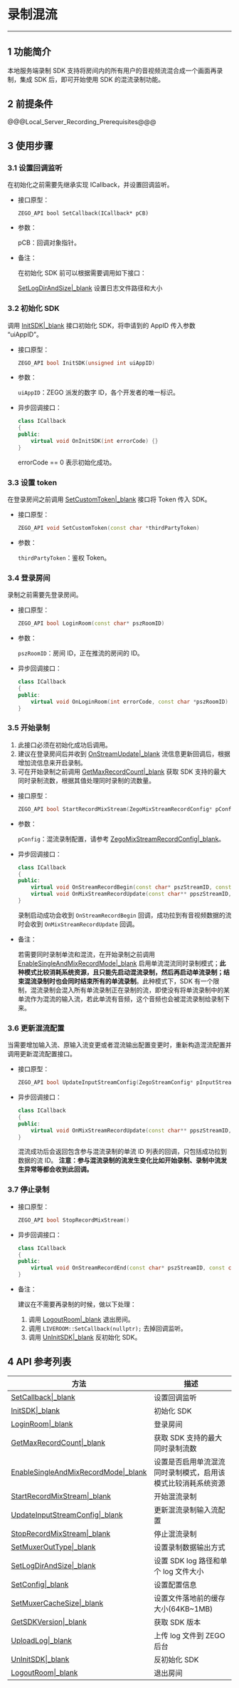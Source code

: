 # 录制混流
- - - 

## 1 功能简介

本地服务端录制 SDK 支持将房间内的所有用户的音视频流混合成一个画面再录制，集成 SDK 后，即可开始使用 SDK 的混流录制功能。

## 2 前提条件

@@@Local_Server_Recording_Prerequisites@@@

## 3 使用步骤

### 3.1 设置回调监听

在初始化之前需要先继承实现 ICallback，并设置回调监听。

- 接口原型：

  `ZEGO_API bool SetCallback(ICallback* pCB)`
    
- 参数：

  pCB：回调对象指针。
  
- 备注：

  在初始化 SDK 前可以根据需要调用如下接口：

  [SetLogDirAndSize|_blank](/API/ServerRecord/namespace_z_e_g_o_1_1_l_i_v_e_r_o_o_m.html#a3b3fbef85f70e1796df124616ad3eb5e) 设置日志文件路径和大小
    
### 3.2 初始化 SDK

调用 [InitSDK\|_blank](/API/ServerRecord/namespace_z_e_g_o_1_1_l_i_v_e_r_o_o_m.html#af8fcc2e5a69e83075637631d68fcf4ea) 接口初始化 SDK，将申请到的 AppID 传入参数 “uiAppID”。

- 接口原型：

  ```c++
  ZEGO_API bool InitSDK(unsigned int uiAppID)
  ```
    
- 参数：

  `uiAppID`：ZEGO 派发的数字 ID，各个开发者的唯一标识。

- 异步回调接口：

  ```c++
  class ICallback
  {
  public:
      virtual void OnInitSDK(int errorCode) {}
  }
  ```
  errorCode == 0 表示初始化成功。

### 3.3 设置 token

在登录房间之前调用 [SetCustomToken\|_blank](/API/ServerRecord/namespace_z_e_g_o_1_1_l_i_v_e_r_o_o_m.html#a68bdea0d66d62c8bf4d671284707b3ae) 接口将 Token 传入 SDK。

- 接口原型：

  ```c++
  ZEGO_API void SetCustomToken(const char *thirdPartyToken)
  ```

- 参数：

  `thirdPartyToken`：鉴权 Token。

### 3.4 登录房间

录制之前需要先登录房间。

- 接口原型：

  ```c++
  ZEGO_API bool LoginRoom(const char* pszRoomID)
  ```
    
- 参数：  

  `pszRoomID`：房间 ID，正在推流的房间的 ID。
  
- 异步回调接口：

  ```c++
  class ICallback
  {
  public:
      virtual void OnLoginRoom(int errorCode, const char *pszRoomID) = 0;
  }
  ```
    
### 3.5 开始录制


1. 此接口必须在初始化成功后调用。
2. 建议在登录房间后并收到 [OnStreamUpdate|_blank](/API/ServerRecord/class_z_e_g_o_1_1_l_i_v_e_r_o_o_m_1_1_i_callback.html#a6d0fe744187badddf744918869c59dfd) 流信息更新回调后，根据增加流信息来开启录制。
3. 可在开始录制之前调用 [GetMaxRecordCount|_blank](/API/ServerRecord/namespace_z_e_g_o_1_1_l_i_v_e_r_o_o_m.html#ac0a46bc40d185af50d12dc3b210c7bc7) 获取 SDK 支持的最大同时录制流数，根据其值处理同时录制的流数量。

- 接口原型：

  ```c++
  ZEGO_API bool StartRecordMixStream(ZegoMixStreamRecordConfig* pConfig)
  ```
    
- 参数：  

  `pConfig`：混流录制配置，请参考 [ZegoMixStreamRecordConfig|_blank](/API/ServerRecord/struct_z_e_g_o_1_1_l_i_v_e_r_o_o_m_1_1_zego_mix_stream_record_config.html)。
  
- 异步回调接口：

  ```c++
  class ICallback
  {
  public:
      virtual void OnStreamRecordBegin(const char* pszStreamID, const char *pszPathAndName) = 0;
      virtual void OnMixStreamRecordUpdate(const char** ppszStreamID, int nStreamCount) = 0;
  }
  ```
  录制启动成功会收到 `OnStreamRecordBegin` 回调，成功拉到有音视频数据的流时会收到 `OnMixStreamRecordUpdate` 回调。
      
- 备注：
 
  若需要同时录制单流和混流，在开始录制之前调用 [EnableSingleAndMixRecordMode|_blank](/API/ServerRecord/namespace_z_e_g_o_1_1_l_i_v_e_r_o_o_m.html#a53a179486c995ffceea94dfaec3935e4) 启用单流混流同时录制模式；**此种模式比较消耗系统资源，且只能先启动混流录制，然后再启动单流录制；结束混流录制时也会同时结束所有的单流录制**。此种模式下，SDK 有一个限制，混流录制会混入所有单流录制正在录制的流，即使没有将单流录制中的某单流作为混流的输入流，若此单流有音频，这个音频也会被混流录制给录制下来。
      
### 3.6 更新混流配置

当需要增加输入流、原输入流变更或者混流输出配置变更时，重新构造混流配置并调用更新混流配置接口。

- 接口原型：

  ```c++
  ZEGO_API bool UpdateInputStreamConfig(ZegoStreamConfig* pInputStream, int nInputStreamCount)
  ```
    
- 异步回调接口：

  ```c++
  class ICallback
  {
  public:
      virtual void OnMixStreamRecordUpdate(const char** ppszStreamID, int nStreamCount) = 0;
  }
  ```
  混流成功后会返回包含参与混流录制的单流 ID 列表的回调，只包括成功拉到数据的流 ID。
  **注意：参与混流录制的流发生变化比如开始录制、录制中流发生异常等都会收到此回调。**
  
### 3.7 停止录制

- 接口原型：

  ```c++
  ZEGO_API bool StopRecordMixStream()
  ```
    
- 异步回调接口：

  ```c++
  class ICallback
  {
  public:
      virtual void OnStreamRecordEnd(const char* pszStreamID, const char *pszPathAndName, RecordEndReason reason) = 0;
  }
  ```
    
- 备注：

  建议在不需要再录制的时候，做以下处理：
  1. 调用 [LogoutRoom|_blank](/API/ServerRecord/namespace_z_e_g_o_1_1_l_i_v_e_r_o_o_m.html#a02b98c29388acfea615e98580dbf37be) 退出房间。
  2. 调用 `LIVEROOM::SetCallback(nullptr);` 去掉回调监听。
  3. 调用 [UnInitSDK|_blank](/API/ServerRecord/namespace_z_e_g_o_1_1_l_i_v_e_r_o_o_m.html#ad22d5b7f5f22a4f2339d7a09fbc8e149) 反初始化 SDK。

## 4 API 参考列表

| 方法 | 描述 |
|-------|--------|
| [SetCallback\|_blank](/API/ServerRecord/namespace_z_e_g_o_1_1_l_i_v_e_r_o_o_m.html#ac65bb0a987f3c4c2339869c8d42317ca) | 设置回调监听 |
| [InitSDK\|_blank](/API/ServerRecord/namespace_z_e_g_o_1_1_l_i_v_e_r_o_o_m.html#af8fcc2e5a69e83075637631d68fcf4ea) | 初始化 SDK |
| [LoginRoom\|_blank](/API/ServerRecord/namespace_z_e_g_o_1_1_l_i_v_e_r_o_o_m.html#ac13869a794f456b739a5c9240e8f752c) | 登录房间 |
| [GetMaxRecordCount\|_blank](/API/ServerRecord/namespace_z_e_g_o_1_1_l_i_v_e_r_o_o_m.html#ac0a46bc40d185af50d12dc3b210c7bc7) | 获取 SDK 支持的最大同时录制流数 |
| [EnableSingleAndMixRecordMode\|_blank](/API/ServerRecord/namespace_z_e_g_o_1_1_l_i_v_e_r_o_o_m.html#a53a179486c995ffceea94dfaec3935e4) | 设置是否启用单流混流同时录制模式，启用该模式比较消耗系统资源 |
| [StartRecordMixStream\|_blank](/API/ServerRecord/namespace_z_e_g_o_1_1_l_i_v_e_r_o_o_m.html#a6a117184a597fe9cb7b6bdce03604b39) | 开始混流录制 |
| [UpdateInputStreamConfig\|_blank](/API/ServerRecord/namespace_z_e_g_o_1_1_l_i_v_e_r_o_o_m.html#ae9f7fbef19a9dde6908e8378df4df71f) | 更新混流录制输入流配置  |
| [StopRecordMixStream\|_blank](/API/ServerRecord/namespace_z_e_g_o_1_1_l_i_v_e_r_o_o_m.html#af59c73eed250520f562ebdbff1bb6776) | 停止混流录制 |
| [SetMuxerOutType\|_blank](/API/ServerRecord/namespace_z_e_g_o_1_1_l_i_v_e_r_o_o_m.html#a079d86fab862ef7691b72aae74a825b0) | 设置录制数据输出方式 |
| [SetLogDirAndSize\|_blank](/API/ServerRecord/namespace_z_e_g_o_1_1_l_i_v_e_r_o_o_m.html#a3b3fbef85f70e1796df124616ad3eb5e) | 设置 SDK log 路径和单个 log 文件大小 |
| [SetConfig\|_blank](/API/ServerRecord/namespace_z_e_g_o_1_1_l_i_v_e_r_o_o_m.html#a06880edde0dc25a759e0227b34f0e059) | 设置配置信息 |
| [SetMuxerCacheSize\|_blank](/API/ServerRecord/namespace_z_e_g_o_1_1_l_i_v_e_r_o_o_m.html#a3f5e354e62a78ed4d0145f46cc06ed2c) | 设置文件落地前的缓存大小(64KB~1MB) |
| [GetSDKVersion\|_blank](/API/ServerRecord/namespace_z_e_g_o_1_1_l_i_v_e_r_o_o_m.html#af4eea202c9ac60b679c34e60d0c26729) | 获取 SDK 版本 |
| [UploadLog\|_blank](/API/ServerRecord/namespace_z_e_g_o_1_1_l_i_v_e_r_o_o_m.html#a932b070c8f8537f5ff90e7e0feebf360) | 上传 log 文件到 ZEGO 后台 |
| [UnInitSDK\|_blank](/API/ServerRecord/namespace_z_e_g_o_1_1_l_i_v_e_r_o_o_m.html#ad22d5b7f5f22a4f2339d7a09fbc8e149) | 反初始化 SDK |
| [LogoutRoom\|_blank](/API/ServerRecord/namespace_z_e_g_o_1_1_l_i_v_e_r_o_o_m.html#a02b98c29388acfea615e98580dbf37be) | 退出房间 |
